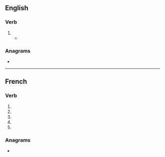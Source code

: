 {{also|harmonisé}}
==English==

===Verb===
{{en-verb}}

# {{standard spelling of|en|from=non-Oxford British spelling|harmonize}}
#* {{quote-book|en|year=1837|author={{w|Letitia Elizabeth Landon}}|title=Ethel Churchill|volume=2|page=321|text=Every day that the weather permitted, Lady Marchmont visited her uncle's grave: it had become the principal object of her existence; and the weather gloomy, cold, and rainy, though at the beginning of summer, '''harmonised''' well with her present frame of mind.}}

===Anagrams===
* {{anagrams|en|a=aehimnors|harmonies}}

----

==French==

===Verb===
{{head|fr|verb form}}

# {{inflection of|fr|harmoniser||1|s|pres|indc}}
# {{inflection of|fr|harmoniser||3|s|pres|indc}}
# {{inflection of|fr|harmoniser||1|s|pres|subj}}
# {{inflection of|fr|harmoniser||3|s|pres|subj}}
# {{inflection of|fr|harmoniser||2|s|impr}}

===Anagrams===
* {{l|fr|harmonies}}